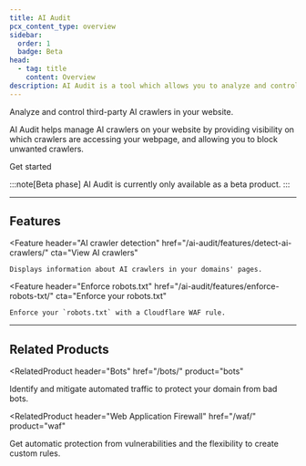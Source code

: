 ```yaml
---
title: AI Audit
pcx_content_type: overview
sidebar:
  order: 1
  badge: Beta
head:
  - tag: title
    content: Overview
description: AI Audit is a tool which allows you to analyze and control how third-party AI crawlers interact with your website.
---
```



<Description>

Analyze and control third-party AI crawlers in your website.

</Description>

<Plan type="all" />

AI Audit helps manage AI crawlers on your website by providing visibility on which crawlers are accessing your webpage, and allowing you to block unwanted crawlers.

<LinkButton href="/ai-audit/get-started/">Get started </LinkButton>

:::note[Beta phase]
AI Audit is currently only available as a beta product.
:::

---

## Features

<Feature
	header="AI crawler detection"
	href="/ai-audit/features/detect-ai-crawlers/"
	cta="View AI crawlers"
>
	Displays information about AI crawlers in your domains' pages.
</Feature>

<Feature
	header="Enforce robots.txt"
	href="/ai-audit/features/enforce-robots-txt/"
	cta="Enforce your robots.txt"
>
	Enforce your `robots.txt` with a Cloudflare WAF rule.
</Feature>

---

## Related Products

<RelatedProduct
	header="Bots"
	href="/bots/"
	product="bots"
>
Identify and mitigate automated traffic to protect your domain from bad bots.
</RelatedProduct>

<RelatedProduct
	header="Web Application Firewall"
	href="/waf/"
	product="waf"
>
Get automatic protection from vulnerabilities and the flexibility to create custom rules.
</RelatedProduct>